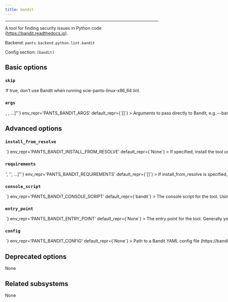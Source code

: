 ```yaml
---
title: bandit
---
```



---

A tool for finding security issues in Python code (https://bandit.readthedocs.io).

Backend: <span className="color--primary">`pants.backend.python.lint.bandit`</span>

Config section: <span className="color--primary">`[bandit]`</span>

<span className={styles.options}>

## Basic options

### `skip`

<Option
  cli_repr={`--[no-]bandit-skip`}
  env_repr='PANTS_BANDIT_SKIP'
  default_repr={`False`}
>

If true, don&#x27;t use Bandit when running `scie-pants-linux-x86_64 lint`.

</Option>

### `args`

<Option
  cli_repr={`--bandit-args="[<shell_str>, <shell_str>, ...]"`}
  env_repr='PANTS_BANDIT_ARGS'
  default_repr={`[]`}
>

Arguments to pass directly to Bandit, e.g. `--bandit-args='--skip B101,B308 --confidence'`.

</Option>

## Advanced options

### `install_from_resolve`

<Option
  cli_repr={`--bandit-install-from-resolve=<str>`}
  env_repr='PANTS_BANDIT_INSTALL_FROM_RESOLVE'
  default_repr={`None`}
>

If specified, install the tool using the lockfile for this named resolve.

This resolve must be defined in `[python].resolves`, as described in https://www.pantsbuild.org/v2.18/docs/python-third-party-dependencies#user-lockfiles.

The resolve&#x27;s entire lockfile will be installed, unless specific requirements are listed via the `requirements` option, in which case only those requirements will be installed. This is useful if you don&#x27;t want to invalidate the tool&#x27;s outputs when the resolve incurs changes to unrelated requirements.

If unspecified, and the `lockfile` option is unset, the tool will be installed using the default lockfile shipped with Pants.

If unspecified, and the `lockfile` option is set, the tool will use the custom `bandit` &#x22;tool lockfile&#x22; generated from the `version` and `extra_requirements` options. But note that this mechanism is deprecated.

</Option>

### `requirements`

<Option
  cli_repr={`--bandit-requirements="['<str>', '<str>', ...]"`}
  env_repr='PANTS_BANDIT_REQUIREMENTS'
  default_repr={`[]`}
>

If `install_from_resolve` is specified, install these requirements, at the versions provided by the specified resolve&#x27;s lockfile.

Values can be pip-style requirements (e.g., `tool` or `tool==1.2.3` or `tool>=1.2.3`), or addresses of `python_requirement` targets (or targets that generate or depend on `python_requirement` targets).

The lockfile will be validated against the requirements - if a lockfile doesn&#x27;t provide the requirement (at a suitable version, if the requirement specifies version constraints) Pants will error.

If unspecified, install the entire lockfile.

</Option>

### `console_script`

<Option
  cli_repr={`--bandit-console-script=<str>`}
  env_repr='PANTS_BANDIT_CONSOLE_SCRIPT'
  default_repr={`bandit`}
>

The console script for the tool. Using this option is generally preferable to (and mutually exclusive with) specifying an `--entry-point` since console script names have a higher expectation of staying stable across releases of the tool. Usually, you will not want to change this from the default.

</Option>

### `entry_point`

<Option
  cli_repr={`--bandit-entry-point=<str>`}
  env_repr='PANTS_BANDIT_ENTRY_POINT'
  default_repr={`None`}
>

The entry point for the tool. Generally you only want to use this option if the tool does not offer a `--console-script` (which this option is mutually exclusive with). Usually, you will not want to change this from the default.

</Option>

### `config`

<Option
  cli_repr={`--bandit-config=<file_option>`}
  env_repr='PANTS_BANDIT_CONFIG'
  default_repr={`None`}
>

Path to a Bandit YAML config file (https://bandit.readthedocs.io/en/latest/config.html).

</Option>

## Deprecated options

None

## Related subsystems

None

</span>
